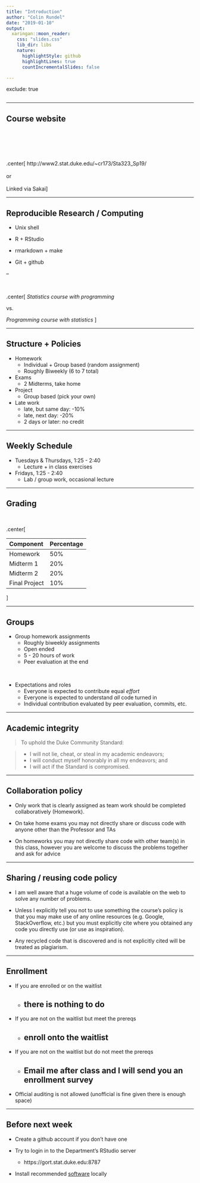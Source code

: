 ```yaml
---
title: "Introduction"
author: "Colin Rundel"
date: "2019-01-10"
output:
  xaringan::moon_reader:
    css: "slides.css"
    lib_dir: libs
    nature:
      highlightStyle: github
      highlightLines: true
      countIncrementalSlides: false

---
```

exclude: true

```r

```

---

## Course website

<br/><br/><br/><br/>

.center[
http://www2.stat.duke.edu/~cr173/Sta323_Sp19/
<br/><br/>
or
<br/><br/>
Linked via Sakai
]

---

## Reproducible Research / Computing
* Unix shell

* R + RStudio


* rmarkdown + make

* Git + github

--

<br/>

.center[
*Statistics course with programming*

vs.

*Programming course with statistics*
]

---

## Structure + Policies

* Homework
    + Individual + Group based (random assignment)
    + Roughly Biweekly (6 to 7 total)
* Exams
    + 2 Midterms, take home
* Project  
    + Group based (pick your own)
* Late work
    + late, but same day: -10%
    + late, next day:  -20%
    + 2 days or later: no credit

---

## Weekly Schedule

* Tuesdays & Thursdays, 1:25 - 2:40
  - Lecture + in class exercises

* Fridays, 1:25 - 2:40
  - Lab / group work, occasional lecture
  
---

## Grading

<br/>

.center[

Component         |  Percentage
:-----------------|--------------
Homework          |  50%
Midterm 1         |  20%
Midterm 2         |  20%
Final Project     |  10%

]

---

## Groups

* Group homework assignments
    + Roughly biweekly assignments
    + Open ended
    + 5 - 20 hours of work
    + Peer evaluation at the end

<br/>

* Expectations and roles
    + Everyone is expected to contribute equal *effort*
    + Everyone is expected to understand *all* code turned in
    + Individual contribution evaluated by peer evaluation, commits, etc.



---

## Academic integrity

> To uphold the Duke Community Standard:

> - I will not lie, cheat, or steal in my academic endeavors;
> - I will conduct myself honorably in all my endeavors; and
> - I will act if the Standard is compromised.

---

## Collaboration policy


- Only work that is clearly assigned as team work should be completed collaboratively (Homework). 

- On take home exams you may not directly share or discuss code with anyone other than the Professor and TAs

- On homeworks you may not directly share code with other team(s) in this class, however you are welcome to discuss the problems together and ask for advice


---

## Sharing / reusing code policy

- I am well aware that a huge volume of code is available on the web to solve any number of problems.

- Unless I explicitly tell you not to use something the course's policy is that you may make use of any online resources (e.g. Google, StackOverflow, etc.) but you must explicitly cite where you obtained any code you directly use (or use as inspiration). 

- Any recycled code that is discovered and is not explicitly cited will be treated as plagiarism. 


---

## Enrollment

* If you are enrolled or on the waitlist 
    + there is nothing to do
--
* If you are not on the waitlist but meet the prereqs 
    + enroll onto the waitlist
--
* If you are not on the waitlist but do not meet the prereqs
    +  Email me after class and I will send you an enrollment survey
--
* Official auditing is not allowed (unofficial is fine given there is enough space)


---

## Before next week

* Create a github account if you don't have one

* Try to login in to the Department's RStudio server
  - https://gort.stat.duke.edu:8787

* Install recommended [software](https://stat.duke.edu/~cr173/Sta323_Sp18#software) locally

